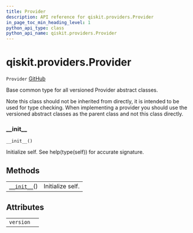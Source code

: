 ```yaml
---
title: Provider
description: API reference for qiskit.providers.Provider
in_page_toc_min_heading_level: 1
python_api_type: class
python_api_name: qiskit.providers.Provider
---
```


# qiskit.providers.Provider

<span id="qiskit.providers.Provider" />

`Provider` [GitHub](https://github.com/qiskit/qiskit/tree/stable/0.18/qiskit/providers/provider.py "view source code")

Base common type for all versioned Provider abstract classes.

Note this class should not be inherited from directly, it is intended to be used for type checking. When implementing a provider you should use the versioned abstract classes as the parent class and not this class directly.

### \_\_init\_\_

<span id="qiskit.providers.Provider.__init__" />

`__init__()`

Initialize self. See help(type(self)) for accurate signature.

## Methods

|                                                                                          |                  |
| ---------------------------------------------------------------------------------------- | ---------------- |
| [`__init__`](#qiskit.providers.Provider.__init__ "qiskit.providers.Provider.__init__")() | Initialize self. |

## Attributes

|           |   |
| --------- | - |
| `version` |   |

